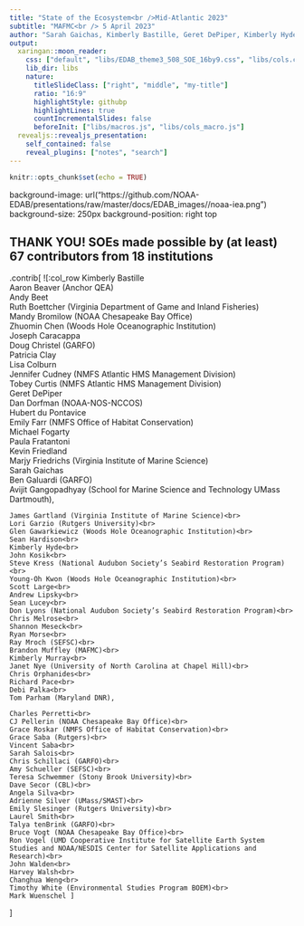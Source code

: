 ```yaml
---
title: "State of the Ecosystem<br />Mid-Atlantic 2023"
subtitle: "MAFMC<br /> 5 April 2023"
author: "Sarah Gaichas, Kimberly Bastille, Geret DePiper, Kimberly Hyde, Scott Large, Sean Lucey, Laurel Smith<br /> Northeast Fisheries Science Center<br /> Brandon Muffley, MAFMC<br />and all SOE contributors"
output:
  xaringan::moon_reader:
    css: ["default", "libs/EDAB_theme3_508_SOE_16by9.css", "libs/cols.css"]
    lib_dir: libs
    nature:
      titleSlideClass: ["right", "middle", "my-title"]
      ratio: "16:9"
      highlightStyle: githubp
      highlightLines: true
      countIncrementalSlides: false
      beforeInit: ["libs/macros.js", "libs/cols_macro.js"]
  revealjs::revealjs_presentation:
    self_contained: false
    reveal_plugins: ["notes", "search"]
---
```


```r
knitr::opts_chunk$set(echo = TRUE)
```


background-image: url("https://github.com/NOAA-EDAB/presentations/raw/master/docs/EDAB_images//noaa-iea.png")
background-size: 250px
background-position: right top

## THANK YOU! SOEs made possible by (at least) 67 contributors from 18 institutions

.contrib[
![:col_row 
    Kimberly Bastille<br>
    Aaron Beaver (Anchor QEA)<br>
    Andy Beet<br>
    Ruth Boettcher (Virginia Department of Game and Inland Fisheries)<br>
    Mandy Bromilow (NOAA Chesapeake Bay Office)<br>
    Zhuomin Chen (Woods Hole Oceanographic Institution)<br>
    Joseph Caracappa<br>
    Doug Christel (GARFO)<br>
    Patricia Clay<br>
    Lisa Colburn<br>
    Jennifer Cudney (NMFS Atlantic HMS Management Division)<br>
    Tobey Curtis (NMFS Atlantic HMS Management Division)<br>
    Geret DePiper<br>
    Dan Dorfman (NOAA-NOS-NCCOS)<br> 
    Hubert du Pontavice<br>
    Emily Farr (NMFS Office of Habitat Conservation)<br>
    Michael Fogarty<br>
    Paula Fratantoni<br>
    Kevin Friedland<br>
    Marjy Friedrichs (Virginia Institute of Marine Science)<br>
    Sarah Gaichas<br>
    Ben Galuardi (GARFO)<br>
    Avijit Gangopadhyay (School for Marine Science and Technology UMass Dartmouth),
    
    James Gartland (Virginia Institute of Marine Science)<br>
    Lori Garzio (Rutgers University)<br>
    Glen Gawarkiewicz (Woods Hole Oceanographic Institution)<br>
    Sean Hardison<br>
    Kimberly Hyde<br>
    John Kosik<br>
    Steve Kress (National Audubon Society’s Seabird Restoration Program)<br>
    Young-Oh Kwon (Woods Hole Oceanographic Institution)<br>
    Scott Large<br>
    Andrew Lipsky<br>
    Sean Lucey<br>
    Don Lyons (National Audubon Society’s Seabird Restoration Program)<br>
    Chris Melrose<br>
    Shannon Meseck<br>
    Ryan Morse<br>
    Ray Mroch (SEFSC)<br>
    Brandon Muffley (MAFMC)<br>
    Kimberly Murray<br>
    Janet Nye (University of North Carolina at Chapel Hill)<br>
    Chris Orphanides<br>
    Richard Pace<br>
    Debi Palka<br>
    Tom Parham (Maryland DNR),
    
    Charles Perretti<br>
    CJ Pellerin (NOAA Chesapeake Bay Office)<br>
    Grace Roskar (NMFS Office of Habitat Conservation)<br>
    Grace Saba (Rutgers)<br>
    Vincent Saba<br>
    Sarah Salois<br>
    Chris Schillaci (GARFO)<br>
    Amy Schueller (SEFSC)<br>
    Teresa Schwemmer (Stony Brook University)<br>
    Dave Secor (CBL)<br>
    Angela Silva<br>
    Adrienne Silver (UMass/SMAST)<br>
    Emily Slesinger (Rutgers University)<br>
    Laurel Smith<br>
    Talya tenBrink (GARFO)<br>
    Bruce Vogt (NOAA Chesapeake Bay Office)<br>
    Ron Vogel (UMD Cooperative Institute for Satellite Earth System Studies and NOAA/NESDIS Center for Satellite Applications and Research)<br>
    John Walden<br>
    Harvey Walsh<br>
    Changhua Weng<br>
    Timothy White (Environmental Studies Program BOEM)<br>
    Mark Wuenschel ]
]